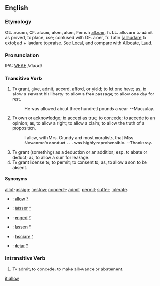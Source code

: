 ==English==
===Etymology===
OE. alouen, OF. alouer, aloer, aluer, French [[allouer]], fr. LL. allocare to admit as proved, to place, use; confused with OF. aloer, fr. Latin [[[allaudare]] to extol; ad + laudare to praise.  See [[Local]], and compare with [[Allocate]], [[Laud]].

===Pronunciation===
IPA: [[WEAE]] /ʌˈlaʊd/

===Transitive Verb===
# To grant, give, admit, accord, afford, or yield; to let one have; as, to allow a servant his liberty; to allow a free passage; to allow one day for rest.
#:    He was allowed about three hundred pounds a year. --Macaulay.
# To own or acknowledge; to accept as true; to concede; to accede to an opinion; as, to allow a right; to allow a claim; to allow the truth of a proposition.
#:    I allow, with Mrs. Grundy and most moralists, that Miss Newcome's conduct . . . was highly reprehensible. --Thackeray.
# To grant (something) as a deduction or an addition; esp. to abate or deduct; as, to allow a sum for leakage.
# To grant license to; to permit; to consent to; as, to allow a son to be absent.

====Synonyms====
[[allot]]; [[assign]]; [[bestow]]; [[concede]]; [[admit]]; [[permit]]; [[suffer]]; [[tolerate]].

*{{en}}: [[allow]] [[:en:allow|°]]
*{{fr}}: [[laisser]] [[:fr:laisser|°]]
*{{hu}}: [[enged]] [[:hu:enged|°]]
*{{de}}: [[lassen]] [[:de:lassen|°]]
*{{it}}: [[lasciare]] [[:it:lasciare|°]]
*{{es}}: [[dejar]] [[:es:dejar|°]]

<!-- material copied from Webster's Revised Unabridged Dictionary (1913) -->

===Intransitive Verb===
# To admit; to concede; to make allowance or abatement.

[[it:allow]]